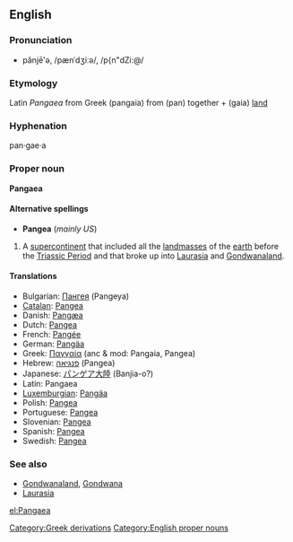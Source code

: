 {{wikipedia}}
==English==
===Pronunciation===
*pănjē'ə, /pænˈdʒiːə/, /p{n"dZi:@/

=== Etymology ===
Latin ''Pangaea'' from Greek [[]]<!--provide the Greek here, not just the English transliteration--> (pangaia) from [[]] (pan) together + [[]] (gaia) [[land]]

===Hyphenation===
pan·gae·a

===Proper noun===
'''Pangaea'''

====Alternative spellings====
*'''Pangea''' (''mainly US'')

#A [[supercontinent]] that included all the [[landmass]]es of the [[earth]] before the [[Triassic Period]] and that broke up into [[Laurasia]] and [[Gondwanaland]].

====Translations====
*Bulgarian: [[Пангея]] (Pangeya)
*[[Catalan]]: [[Pangea]]
*Danish: [[Pangæa]]
*Dutch: [[Pangea]]
*French: [[Pangée]]
*German: [[Pangäa]]
*Greek: [[Παγγαία]] (anc & mod: Pangaia, Pangea)
*Hebrew: [[פנגיאה]] (Pangea)
*Japanese: [[パンゲア大陸]] (Banjia-o?)
*Latin: Pangaea
*[[Luxemburgian]]: [[Pangäa]]
*Polish: [[Pangea]]
*Portuguese: [[Pangea]]
*Slovenian: [[Pangea]]
*Spanish: [[Pangea]]
*Swedish: [[Pangea]]

===See also===
*[[Gondwanaland]], [[Gondwana]]
*[[Laurasia]]

[[Category:Greek derivations]]
[[Category:English proper nouns]]

[[el:Pangaea]]